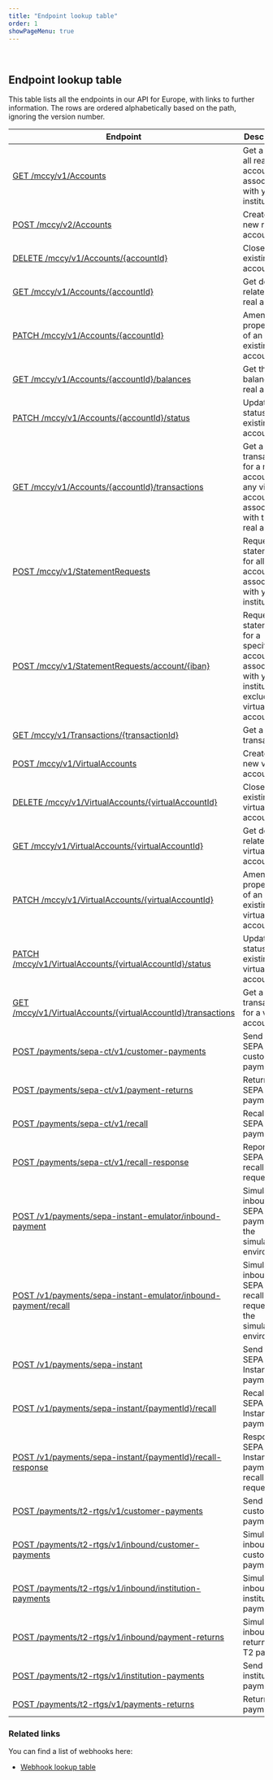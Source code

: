 ```yaml
---
title: "Endpoint lookup table"
order: 1
showPageMenu: true
---
```


 
## Endpoint lookup table

This table lists all the endpoints in our API for Europe, with links to further information.
The rows are ordered alphabetically based on the path, ignoring the version number.

| Endpoint      | Description |
| ----------- |  ----------- |
| [GET /mccy/v1/Accounts](../accounts/manage-real-accounts#get-all-accounts-real) | Get a list of all real accounts associated with your institution |
| [POST /mccy/v2/Accounts](../accounts/manage-real-accounts#create-a-new-account-real) | Create a new real account |
| [DELETE /mccy/v1/Accounts/{accountId}](../accounts/manage-real-accounts#close-an-existing-account-real) | Close an existing real account |
| [GET /mccy/v1/Accounts/{accountId}](../accounts/manage-real-accounts#get-information-for-an-account-real) | Get details related to a real account |
| [PATCH /mccy/v1/Accounts/{accountId}](../accounts/manage-real-accounts#amend-the-properties-of-an-account-real) | Amend the properties of an existing real account |
| [GET /mccy/v1/Accounts/{accountId}/balances](../accounts/manage-real-accounts#get-the-balance-of-an-account-real) | Get the balance of a real account |
| [PATCH /mccy/v1/Accounts/{accountId}/status](../accounts/manage-real-accounts#update-the-status-of-an-account-real) | Update the status of an existing real account |
| [GET /mccy/v1/Accounts/{accountId}/transactions](../report/transactions#get-full-transaction-list-for-an-account) | Get a list of transactions for a real account and any virtual accounts associated with that real account |
| [POST /mccy/v1/StatementRequests](../report/statements#request-a-statement-for-all-accounts) | Request a statement for all accounts associated with your institution  |
| [POST /mccy/v1/StatementRequests/account/{iban}](../report/statements#request-a-statement-for-an-account) | Request a statement for a specific account associated with your institution , excluding virtual accounts |
| [GET /mccy/v1/Transactions/{transactionId}](../report/transactions#get-a-transaction) | Get a transaction |
| [POST /mccy/v1/VirtualAccounts](../accounts/manage-virtual-accounts#create-an-account-virtual) | Create a new virtual account |
| [DELETE /mccy/v1/VirtualAccounts/{virtualAccountId}](../accounts/manage-virtual-accounts#close-an-account-virtual) | Close an existing virtual account |
| [GET /mccy/v1/VirtualAccounts/{virtualAccountId}](../accounts/manage-virtual-accounts#get-information-for-an-account-virtual) | Get details related to a virtual account |
| [PATCH /mccy/v1/VirtualAccounts/{virtualAccountId}](../accounts/manage-virtual-accounts#amend-the-properties-of-an-account-virtual) | Amend the properties of an existing virtual account |
| [PATCH /mccy/v1/VirtualAccounts/{virtualAccountId}/status](../accounts/manage-virtual-accounts#update-the-status-of-an-account-virtual) | Update the status of an existing virtual account |
| [GET /mccy/v1/VirtualAccounts/{virtualAccountId}/transactions](../accounts/account-reporting#get-transaction-list-for-a-virtual-account) | Get a list of transactions for a virtual account |
| [POST /payments/sepa-ct/v1/customer-payments](../eur-payments/sepa-ct#send-a-sepa-ct-payment) |Send a SEPA CT customer payment|
| [POST /payments/sepa-ct/v1/payment-returns](../eur-payments/sepa-ct#return-a-sepa-ct-payment) |Return a SEPA CT payment|
| [POST /payments/sepa-ct/v1/recall](../eur-payments/sepa-ct#request-a-sepa-ct-payment-recall) |Recall a SEPA CT payment|
| [POST /payments/sepa-ct/v1/recall-response](../eur-payments/sepa-ct#respond-to-a-sepa-ct-recall-request) |Repond to a SEPA CT recall request|
| [POST /v1/payments/sepa-instant-emulator/inbound-payment](../eur-payments/sepa-instant-credit-transfer#simulate-an-inbound-sepa-ict-payment-in-the-simulation-environment) |Simulate an inbound SEPA ICT payment in the simulation environment|
| [POST /v1/payments/sepa-instant-emulator/inbound-payment/recall](../eur-payments/sepa-instant-credit-transfer#simulate-an-inbound-sepa-ict-recall-request-in-the-simulation-environment) |Simulate an inbound SEPA ICT recall request in the simulation environment|
| [POST /v1/payments/sepa-instant](../eur-payments/sepa-instant-credit-transfer#send-a-sepa-ict-payment) |Send a SEPA Instant CT payment|
| [POST /v1/payments/sepa-instant/{paymentId}/recall](../eur-payments/sepa-instant-credit-transfer#recall-a-sepa-ict-payment) |Recall a SEPA Instant CT payment|
| [POST /v1/payments/sepa-instant/{paymentId}/recall-response](../eur-payments/sepa-instant-credit-transfer#respond-to-a-sepa-instant-recall-request) |Respond to SEPA Instant CT payment recall requests|
| [POST /payments/t2-rtgs/v1/customer-payments](../eur-payments/t2#send-a-t-2-payment) |Send a T2 customer payment|
| [POST /payments/t2-rtgs/v1/inbound/customer-payments](../eur-payments/t2#simulate-a-t-2-payment) |Simulate an inbound T2 customer payment|
| [POST /payments/t2-rtgs/v1/inbound/institution-payments](../eur-payments/t2#simulate-a-t-2-fi-payment) |Simulate an inbound T2 institution payment|
| [POST /payments/t2-rtgs/v1/inbound/payment-returns](../eur-payments/t2#simulate-a-return-t-2-payment) |Simulate an inbound return of a T2 payment|
| [POST /payments/t2-rtgs/v1/institution-payments](../eur-payments/t2#send-a-t-2-payment-to-an-institution) |Send a T2 institution payment|
| [POST /payments/t2-rtgs/v1/payments-returns](../eur-payments/t2#return-a-t-2-payment) |Return a T2 payment|


### Related links
You can find a list of webhooks here:
- [Webhook lookup table](./webhook-lookup-table)